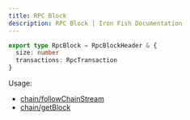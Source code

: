 ```yaml
---
title: RPC Block
description: RPC Block | Iron Fish Documentation
---
```

```typescript
export type RpcBlock = RpcBlockHeader & {
  size: number
  transactions: RpcTransaction
}
```
Usage: 
- [chain/followChainStream](/developers/documentation/rpc/chain/follow_chain_stream)
- [chain/getBlock](/developers/documentation/rpc/chain/get_block)
